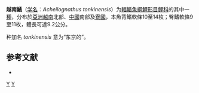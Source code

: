 {{Speciesbox
| name = 越南鱊
| status = NE
| status_system = IUCN3.
| genus = Acheilognathus
| species = tonkinensis
| authority = [[Vaillant|Vaillant]], 1892
| synonyms = *''Acanthorhodeus macropterus tonkinensis''<br /><small>Vaillant, 1892</small> ''
*''Acanthorhodeus robustus''<br /><small>Holcík, 1972</small>
*''Acanthorhodeus tonkinensis''<br /><small>Vaillant, 1892</small>
}}

'''越南鱊'''（[[学名|学名]]：''Acheilognathus tonkinensis''）为[[輻鰭魚綱|輻鰭魚綱]][[鯉形目|鯉形目]][[鲤科|鲤科]]的其中一[[種|種]]，分布於[[亞洲|亞洲]][[越南|越南]]北部、[[中國|中國]]南部及[[寮國|寮國]]，本魚背鰭軟條10至14枚；臀鰭軟條9至11枚，體長可達9.2公分。

种加名 ''tonkinensis'' 意为“东京的”。

== 参考文献 ==
*{{FishBase_species|genus=Acheilognathus|species=tonkinensis|year=2011|month=12}}

{{Taxonbar|from=Q2919328}}

[[Category:鱊屬|Y]]
[[Category:1892年描述的魚類|Y]]


{{鯉形目小作品}}